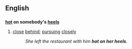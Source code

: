 ==English==
==={{idiom}}===
'''[[hot]] on somebody's [[heel]]s'''

#[[close]] [[behind]]; [[pursue|pursuing]] [[closely]]
#:''She left the restaurant with him '''hot on her heels'''.''